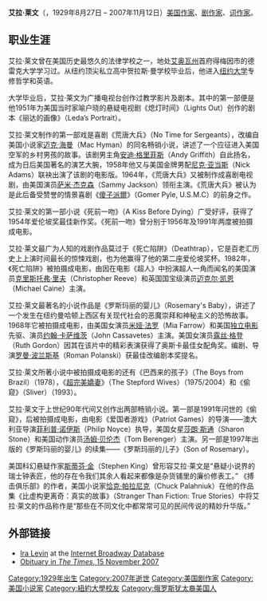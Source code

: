 {{unreferenced|time=2012-07-16T20:03:30+00:00}}
{{Expand English|Ira Levin}}
'''艾拉·莱文'''（{{lang-en|'''Ira Levin'''}}，1929年8月27日 – 2007年11月12日）[[美国|美国]][[作家|作家]]、[[剧作家|剧作家]]、[[词作家|词作家]]。
==职业生涯==

艾拉·莱文曾在美国历史最悠久的法律学校之一，地处[[艾奥瓦州|艾奥瓦州]]首府得梅因市的德雷克大学学习过。从纽约顶尖私立高中贺拉斯·曼学校毕业后，他进入[[纽约大学|纽约大学]]专修哲学和英语。

大学毕业后，艾拉·莱文为广播电视台创作过教学影片及剧本。其中的第一部便是他1951年为美国当时家喻户晓的悬疑电视剧《熄灯时间》（Lights Out）创作的剧本《丽达的画像》（Leda’s Portrait）。

艾拉·莱文制作的第一部戏是喜剧《荒唐大兵》（No Time for Sergeants），改编自美国小说家[[迈克·海曼|迈克·海曼]]（Mac Hyman）的同名畅销小说，讲述了一个应征进入美国空军的乡村男孩的故事。该剧男主角[[安迪·格里菲斯|安迪·格里菲斯]]（Andy Griffith）自此扬名，成为日后美国著名的演艺大腕，1958年他又与美国金牌男配[[尼克·亚当斯|尼克·亚当斯]]（Nick Adams）联袂出演了该剧的电影版。1964年，《荒唐大兵》又被制作成喜剧电视剧，由美国演员[[萨米·杰克森|萨米·杰克森]]（Sammy Jackson）领衔主演。《荒唐大兵》被认为是此后备受赞誉的情景喜剧《[[傻子派爾|傻子派爾]]》（Gomer Pyle, U.S.M.C）的前身之作。

艾拉·莱文的第一部小说《死前一吻》（A Kiss Before Dying）广受好评，获得了1954年爱伦坡奖最佳新作奖。《死前一吻》曾分别于1956年及1991年两度被拍摄成电影。

艾拉·莱文最广为人知的戏剧作品莫过于《死亡陷阱》（Deathtrap），它是百老汇历史上上演时间最长的惊悚戏剧，也为他赢得了他的第二座爱伦坡奖杯。1982年，《死亡陷阱》被拍摄成电影，由因在电影《超人》中扮演超人一角而闻名的美国演员[[克里斯托弗·里夫|克里斯托弗·里夫]]（Christopher Reeve）和英国国宝级演员[[迈克尔·凯恩|迈克尔·凯恩]]（Michael Caine）主演。

艾拉·莱文最著名的小说作品是《罗斯玛丽的婴儿》（Rosemary's Baby），讲述了一个发生在纽约曼哈顿上西区有关现代社会的恶魔崇拜和神秘主义的恐怖故事。1968年它被拍摄成电影，由美国女演员[[米娅·法罗|米娅·法罗]]（Mia Farrow）和美国[[独立电影|独立电影]]先驱、演员[[约翰·卡萨维茨|约翰·卡萨维茨]]（John Cassavetes）主演。美国女演员[[露丝·格登|露丝·格登]]（Ruth Gordon）因其在该片中的精彩表演获得了奥斯卡最佳女配角奖。编剧、导演[[罗曼·波兰斯基|罗曼·波兰斯基]]（Roman Polanski）获最佳改编剧本奖提名。

艾拉·莱文所著小说中被拍摄成电影的还有《巴西来的孩子》（The Boys from Brazil）（1978），《[[超完美嬌妻|超完美嬌妻]]》（The Stepford Wives）（1975/2004）和《偷窥》（Sliver）（1993）。

艾拉·莱文于上世纪90年代间又创作出两部畅销小说。第一部是1991年问世的《偷窥》，后被拍摄成电影，由电影《爱国者游戏》（Patriot Games）的导演——澳大利亚导演[[菲利普·诺伊斯|菲利普·诺伊斯]]（Philip Noyce）执导，美国女星[[莎朗·斯通|莎朗·斯通]]（Sharon Stone）和美国动作演员[[汤姆·贝伦杰|汤姆·贝伦杰]]（Tom Berenger）主演。另一部是1997年出版的《罗斯玛丽的婴儿》的续集——《罗斯玛丽的儿子》（Son of Rosemary）。

美国科幻悬疑作家[[斯蒂芬·金|斯蒂芬·金]]（Stephen King）曾形容艾拉·莱文是“悬疑小说界的瑞士钟表匠，他的存在令我们其余人看起来都像是杂货铺里的廉价修表工。” 《搏击俱乐部》的作者，美国小说家[[恰克·帕拉尼克|恰克·帕拉尼克]]（Chuck Palahniuk）在他的作品集《比虚构更离奇：真实的故事》（Stranger Than Fiction: True Stories）中将艾拉·莱文的作品称作是“那些在不同文化中都常常可见的民间传说的精妙升华版。”

==外部链接==
*[http://www.ibdb.com/person.asp?ID=6436 Ira Levin] at the [[互聯網百老匯資料庫|Internet Broadway Database]]
*[http://www.timesonline.co.uk/tol/comment/obituaries/article2871196.ece Obituary in ''The Times'', 15 November 2007]

{{Authority control}}
{{DEFAULTSORT:Levin, Ira}}
[[Category:1929年出生|Category:1929年出生]]
[[Category:2007年逝世|Category:2007年逝世]]
[[Category:美国剧作家|Category:美国剧作家]]
[[Category:美国小说家|Category:美国小说家]]
[[Category:紐約大學校友|Category:紐約大學校友]]
[[Category:俄罗斯犹太裔美国人|Category:俄罗斯犹太裔美国人]]